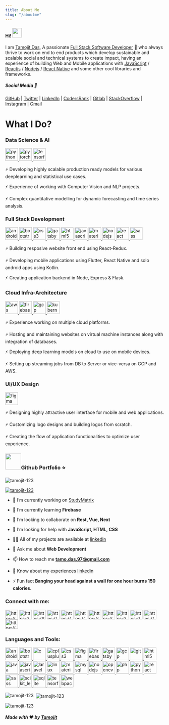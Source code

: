 ```yaml
---
title: About Me
slug: "/aboutme"
---
```


<h4>Hi! <img src="https://raw.githubusercontent.com/ABSphreak/ABSphreak/master/gifs/Hi.gif" width="30px"
    alt=""/></h4>

I am [Tamojit Das](https://tamojitdas.netlify.app/), A passionate [Full Stack Software Developer](https://github.com/tamojit-123) 🚀 who always thrive to work on end to end products which develop sustainable and scalable social and technical systems to create impact, having an experience of building Web and Mobile applications with [JavaScript](https://www.javascript.com/) / [Reactjs](https://reactjs.org/) / [Nodejs](https://nodejs.org/en/) / [React Native](https://reactnative.dev/) and some other cool libraries and frameworks.

##### Social Media 📲

[GitHub](https://github.com/tamojit-123) |
[Twitter](https://twitter.com/tamojitdas97) |
[LinkedIn](https://www.linkedin.com/in/tamojit-das-365b19118/) |
[CodersRank](https://profile.codersrank.io/user/tamojit-123) |
[Gitlab](https://gitlab.com/tamojit-123) |
[StackOverflow](https://stackoverflow.com/users/9829241/tamojit-das) |
[Instagram](https://www.instagram.com/t_for_tamojit/) |
[Gmail](tamo.das.97@gmail.com)

<h1>What I Do?</h1>

<h3 align="left">Data Science & AI</h3>
<p align="left"><a href="https://www.python.org" target="_blank"> <img
    src="https://raw.githubusercontent.com/devicons/devicon/master/icons/python/python-original.svg" alt="python"
    width="40" height="40"/> </a> <a href="https://pytorch.org/" target="_blank"> <img
    src="https://www.vectorlogo.zone/logos/pytorch/pytorch-icon.svg" alt="pytorch" width="40" height="40"/> </a> <a
    href="https://www.tensorflow.org" target="_blank"> <img
    src="https://www.vectorlogo.zone/logos/tensorflow/tensorflow-icon.svg" alt="tensorflow" width="40" height="40"/>
</a></p>

⚡ Developing highly scalable production ready models for various deeplearning and statistical use cases.

⚡ Experience of working with Computer Vision and NLP projects.

⚡ Complex quantitative modelling for dynamic forecasting and time series analysis.

<h3 align="left">Full Stack Development</h3>
<p align="left"><a href="https://developer.android.com" target="_blank"> <img
    src="https://raw.githubusercontent.com/devicons/devicon/master/icons/android/android-original-wordmark.svg"
    alt="android" width="40" height="40"/> </a> <a href="https://getbootstrap.com" target="_blank"> <img
    src="https://raw.githubusercontent.com/devicons/devicon/master/icons/bootstrap/bootstrap-plain-wordmark.svg"
    alt="bootstrap" width="40" height="40"/> </a> <a href="https://www.w3schools.com/css/" target="_blank"> <img
    src="https://raw.githubusercontent.com/devicons/devicon/master/icons/css3/css3-original-wordmark.svg" alt="css3"
    width="40" height="40"/> </a> <a href="https://www.gatsbyjs.com/" target="_blank"> <img
    src="https://www.vectorlogo.zone/logos/gatsbyjs/gatsbyjs-icon.svg" alt="gatsby" width="40" height="40"/> </a> <a
    href="https://www.w3.org/html/" target="_blank"> <img
    src="https://raw.githubusercontent.com/devicons/devicon/master/icons/html5/html5-original-wordmark.svg" alt="html5"
    width="40" height="40"/> </a> <a href="https://developer.mozilla.org/en-US/docs/Web/JavaScript" target="_blank">
    <img src="https://raw.githubusercontent.com/devicons/devicon/master/icons/javascript/javascript-original.svg"
         alt="javascript" width="40" height="40"/> </a> <a href="https://materializecss.com/" target="_blank"> <img
    src="https://raw.githubusercontent.com/prplx/svg-logos/5585531d45d294869c4eaab4d7cf2e9c167710a9/svg/materialize.svg"
    alt="materialize" width="40" height="40"/> </a> <a href="https://nodejs.org" target="_blank"> <img
    src="https://raw.githubusercontent.com/devicons/devicon/master/icons/nodejs/nodejs-original-wordmark.svg"
    alt="nodejs" width="40" height="40"/> </a> <a href="https://reactjs.org/" target="_blank"> <img
    src="https://raw.githubusercontent.com/devicons/devicon/master/icons/react/react-original-wordmark.svg" alt="react"
    width="40" height="40"/> </a> <a href="https://sass-lang.com" target="_blank"> <img
    src="https://raw.githubusercontent.com/devicons/devicon/master/icons/sass/sass-original.svg" alt="sass" width="40"
    height="40"/> </a></p>

⚡ Building resposive website front end using React-Redux.

⚡ Developing mobile applications using Flutter, React Native and solo android apps using Kotlin.

⚡ Creating application backend in Node, Express & Flask.

<h3 align="left">Cloud Infra-Architecture</h3>
<p align="left"><a href="https://aws.amazon.com" target="_blank"> <img
    src="https://raw.githubusercontent.com/devicons/devicon/master/icons/amazonwebservices/amazonwebservices-original-wordmark.svg"
    alt="aws" width="40" height="40"/> </a> <a href="https://firebase.google.com/" target="_blank"> <img
    src="https://www.vectorlogo.zone/logos/firebase/firebase-icon.svg" alt="firebase" width="40" height="40"/> </a> <a
    href="https://cloud.google.com" target="_blank"> <img
    src="https://www.vectorlogo.zone/logos/google_cloud/google_cloud-icon.svg" alt="gcp" width="40" height="40"/> </a>
    <a href="https://kubernetes.io" target="_blank"> <img
        src="https://www.vectorlogo.zone/logos/kubernetes/kubernetes-icon.svg" alt="kubernetes" width="40" height="40"/>
    </a></p>

⚡ Experience working on multiple cloud platforms.

⚡ Hosting and maintaining websites on virtual machine instances along with integration of databases.

⚡ Deploying deep learning models on cloud to use on mobile devices.

⚡ Setting up streaming jobs from DB to Server or vice-versa on GCP and AWS.

<h3 align="left">UI/UX Design</h3>
<p align="left"><a href="https://www.figma.com/" target="_blank"> <img
    src="https://www.vectorlogo.zone/logos/figma/figma-icon.svg" alt="figma" width="40" height="40"/> </a></p>

⚡ Designing highly attractive user interface for mobile and web applications.

⚡ Customizing logo designs and building logos from scratch.

⚡ Creating the flow of application functionalities to optimize user experience.

<h3 align="left"><img
    src="https://user-images.githubusercontent.com/40804626/104849390-68a5a600-590f-11eb-821b-90dbd8e050d8.png"
    width="50px"
    alt="">Github Portfolio ⭐</img></h3>

<p align="left"><img src="https://komarev.com/ghpvc/?username=tamojit-123&label=Profile%20views&color=0e75b6&style=flat"
                     alt="tamojit-123"/></p>

<p align="left"><a href="https://github.com/ryo-ma/github-profile-trophy"><img
    src="https://github-profile-trophy.vercel.app/?username=tamojit-123" alt="tamojit-123"/></a></p>

- 🔭 I’m currently working on [StudyMatrix](https://studymatrix.netlify.app/)

- 🌱 I’m currently learning **Firebase**

- 👯 I’m looking to collaborate on **Rest, Vue, Next**

- 🤝 I’m looking for help with **JavaScript, HTML, CSS**

- 👨‍💻 All of my projects are available at [linkedin](https://www.linkedin.com/in/tamojit-das-365b19118/)

- 💬 Ask me about **Web Development**

- 📫 How to reach me **tamo.das.97@gmail.com**

- 📄 Know about my experiences [linkedin](https://www.linkedin.com/in/tamojit-das-365b19118/)

- ⚡ Fun fact **Banging your head against a wall for one hour burns 150 calories.**

<h3 align="left">Connect with me:</h3>
<p align="left">
    <a href="https://codepen.io/https://codepen.io/tamojit-123" target="blank"><img align="center"
                                                                                    src="https://cdn.jsdelivr.net/npm/simple-icons@3.0.1/icons/codepen.svg"
                                                                                    alt="https://codepen.io/tamojit-123"
                                                                                    height="30" width="40"/></a>
    <a href="https://dev.to/https://dev.to/tamojit123" target="blank"><img align="center"
                                                                           src="https://cdn.jsdelivr.net/npm/simple-icons@3.0.1/icons/dev-dot-to.svg"
                                                                           alt="https://dev.to/tamojit123" height="30"
                                                                           width="40"/></a>
    <a href="https://twitter.com/https://twitter.com/tamojitdas97" target="blank"><img align="center"
                                                                                       src="https://cdn.jsdelivr.net/npm/simple-icons@3.0.1/icons/twitter.svg"
                                                                                       alt="https://twitter.com/tamojitdas97"
                                                                                       height="30" width="40"/></a>
    <a href="https://linkedin.com/in/https://www.linkedin.com/in/tamojit-das-365b19118/" target="blank"><img
        align="center" src="https://cdn.jsdelivr.net/npm/simple-icons@3.0.1/icons/linkedin.svg"
        alt="https://www.linkedin.com/in/tamojit-das-365b19118/" height="30" width="40"/></a>
    <a href="https://stackoverflow.com/users/https://stackoverflow.com/users/9829241/tamojit-das" target="blank"><img
        align="center" src="https://cdn.jsdelivr.net/npm/simple-icons@3.0.1/icons/stackoverflow.svg"
        alt="https://stackoverflow.com/users/9829241/tamojit-das" height="30" width="40"/></a>
    <a href="https://kaggle.com/https://www.kaggle.com/tamojitdas97" target="blank"><img align="center"
                                                                                         src="https://cdn.jsdelivr.net/npm/simple-icons@3.0.1/icons/kaggle.svg"
                                                                                         alt="https://www.kaggle.com/tamojitdas97"
                                                                                         height="30" width="40"/></a>
    <a href="https://fb.com/https://www.facebook.com/tamojit.das.73/" target="blank"><img align="center"
                                                                                          src="https://cdn.jsdelivr.net/npm/simple-icons@3.0.1/icons/facebook.svg"
                                                                                          alt="https://www.facebook.com/tamojit.das.73/"
                                                                                          height="30" width="40"/></a>
    <a href="https://instagram.com/https://www.instagram.com/t_for_tamojit/" target="blank"><img align="center"
                                                                                                 src="https://cdn.jsdelivr.net/npm/simple-icons@3.0.1/icons/instagram.svg"
                                                                                                 alt="https://www.instagram.com/t_for_tamojit/"
                                                                                                 height="30"
                                                                                                 width="40"/></a>
    <a href="https://dribbble.com/https://dribbble.com/tamojit_das" target="blank"><img align="center"
                                                                                        src="https://cdn.jsdelivr.net/npm/simple-icons@3.0.1/icons/dribbble.svg"
                                                                                        alt="https://dribbble.com/tamojit_das"
                                                                                        height="30" width="40"/></a>
    <a href="https://medium.com/https://medium.com/@tamo.das.97" target="blank"><img align="center"
                                                                                     src="https://cdn.jsdelivr.net/npm/simple-icons@3.0.1/icons/medium.svg"
                                                                                     alt="https://medium.com/@tamo.das.97"
                                                                                     height="30" width="40"/></a>
    <a href="https://www.codechef.com/users/https://www.codechef.com/users/tamo_ab" target="blank"><img align="center"
                                                                                                        src="https://cdn.jsdelivr.net/npm/simple-icons@3.1.0/icons/codechef.svg"
                                                                                                        alt="https://www.codechef.com/users/tamo_ab"
                                                                                                        height="30"
                                                                                                        width="40"/></a>
    <a href="https://auth.geeksforgeeks.org/user/https://auth.geeksforgeeks.org/user/tamojitdas/todo-done/"
       target="blank"><img align="center" src="https://cdn.jsdelivr.net/npm/simple-icons@3.0.1/icons/geeksforgeeks.svg"
                           alt="https://auth.geeksforgeeks.org/user/tamojitdas/todo-done/" height="30" width="40"/></a>
</p>

<h3 align="left">Languages and Tools:</h3>
<p align="left"><a href="https://developer.android.com" target="_blank"> <img
    src="https://raw.githubusercontent.com/devicons/devicon/master/icons/android/android-original-wordmark.svg"
    alt="android" width="40" height="40"/> </a> <a href="https://getbootstrap.com" target="_blank"> <img
    src="https://raw.githubusercontent.com/devicons/devicon/master/icons/bootstrap/bootstrap-plain-wordmark.svg"
    alt="bootstrap" width="40" height="40"/> </a> <a href="https://www.cprogramming.com/" target="_blank"> <img
    src="https://raw.githubusercontent.com/devicons/devicon/master/icons/c/c-original.svg" alt="c" width="40"
    height="40"/> </a> <a href="https://www.w3schools.com/cpp/" target="_blank"> <img
    src="https://raw.githubusercontent.com/devicons/devicon/master/icons/cplusplus/cplusplus-original.svg"
    alt="cplusplus" width="40" height="40"/> </a> <a href="https://www.w3schools.com/css/" target="_blank"> <img
    src="https://raw.githubusercontent.com/devicons/devicon/master/icons/css3/css3-original-wordmark.svg" alt="css3"
    width="40" height="40"/> </a> <a href="https://www.figma.com/" target="_blank"> <img
    src="https://www.vectorlogo.zone/logos/figma/figma-icon.svg" alt="figma" width="40" height="40"/> </a> <a
    href="https://firebase.google.com/" target="_blank"> <img
    src="https://www.vectorlogo.zone/logos/firebase/firebase-icon.svg" alt="firebase" width="40" height="40"/> </a> <a
    href="https://www.gatsbyjs.com/" target="_blank"> <img
    src="https://www.vectorlogo.zone/logos/gatsbyjs/gatsbyjs-icon.svg" alt="gatsby" width="40" height="40"/> </a> <a
    href="https://cloud.google.com" target="_blank"> <img
    src="https://www.vectorlogo.zone/logos/google_cloud/google_cloud-icon.svg" alt="gcp" width="40" height="40"/> </a>
    <a href="https://git-scm.com/" target="_blank"> <img
        src="https://www.vectorlogo.zone/logos/git-scm/git-scm-icon.svg" alt="git" width="40" height="40"/> </a> <a
        href="https://www.w3.org/html/" target="_blank"> <img
        src="https://raw.githubusercontent.com/devicons/devicon/master/icons/html5/html5-original-wordmark.svg"
        alt="html5" width="40" height="40"/> </a> <a href="https://www.java.com" target="_blank"> <img
        src="https://raw.githubusercontent.com/devicons/devicon/master/icons/java/java-original.svg" alt="java"
        width="40" height="40"/> </a> <a href="https://developer.mozilla.org/en-US/docs/Web/JavaScript" target="_blank">
        <img src="https://raw.githubusercontent.com/devicons/devicon/master/icons/javascript/javascript-original.svg"
             alt="javascript" width="40" height="40"/> </a> <a href="https://laravel.com/" target="_blank"> <img
        src="https://raw.githubusercontent.com/devicons/devicon/master/icons/laravel/laravel-plain-wordmark.svg"
        alt="laravel" width="40" height="40"/> </a> <a href="https://www.linux.org/" target="_blank"> <img
        src="https://raw.githubusercontent.com/devicons/devicon/master/icons/linux/linux-original.svg" alt="linux"
        width="40" height="40"/> </a> <a href="https://materializecss.com/" target="_blank"> <img
        src="https://raw.githubusercontent.com/prplx/svg-logos/5585531d45d294869c4eaab4d7cf2e9c167710a9/svg/materialize.svg"
        alt="materialize" width="40" height="40"/> </a> <a href="https://www.mysql.com/" target="_blank"> <img
        src="https://raw.githubusercontent.com/devicons/devicon/master/icons/mysql/mysql-original-wordmark.svg"
        alt="mysql" width="40" height="40"/> </a> <a href="https://nodejs.org" target="_blank"> <img
        src="https://raw.githubusercontent.com/devicons/devicon/master/icons/nodejs/nodejs-original-wordmark.svg"
        alt="nodejs" width="40" height="40"/> </a> <a href="https://opencv.org/" target="_blank"> <img
        src="https://www.vectorlogo.zone/logos/opencv/opencv-icon.svg" alt="opencv" width="40" height="40"/> </a> <a
        href="https://www.php.net" target="_blank"> <img
        src="https://raw.githubusercontent.com/devicons/devicon/master/icons/php/php-original.svg" alt="php" width="40"
        height="40"/> </a> <a href="https://www.python.org" target="_blank"> <img
        src="https://raw.githubusercontent.com/devicons/devicon/master/icons/python/python-original.svg" alt="python"
        width="40" height="40"/> </a> <a href="https://reactjs.org/" target="_blank"> <img
        src="https://raw.githubusercontent.com/devicons/devicon/master/icons/react/react-original-wordmark.svg"
        alt="react" width="40" height="40"/> </a> <a href="https://sass-lang.com" target="_blank"> <img
        src="https://raw.githubusercontent.com/devicons/devicon/master/icons/sass/sass-original.svg" alt="sass"
        width="40" height="40"/> </a> <a href="https://scikit-learn.org/" target="_blank"> <img
        src="https://upload.wikimedia.org/wikipedia/commons/0/05/Scikit_learn_logo_small.svg" alt="scikit_learn"
        width="40" height="40"/> </a> <a href="https://www.sqlite.org/" target="_blank"> <img
        src="https://www.vectorlogo.zone/logos/sqlite/sqlite-icon.svg" alt="sqlite" width="40" height="40"/> </a> <a
        href="https://www.tensorflow.org" target="_blank"> <img
        src="https://www.vectorlogo.zone/logos/tensorflow/tensorflow-icon.svg" alt="tensorflow" width="40" height="40"/>
    </a> <a href="https://webpack.js.org" target="_blank"> <img
        src="https://raw.githubusercontent.com/devicons/devicon/d00d0969292a6569d45b06d3f350f463a0107b0d/icons/webpack/webpack-original-wordmark.svg"
        alt="webpack" width="40" height="40"/> </a></p>

<p><img align="left"
        src="https://github-readme-stats.vercel.app/api/top-langs?username=tamojit-123&show_icons=true&locale=en&layout=compact"
        alt="tamojit-123"/></p>

<p>&nbsp;<img align="center"
              src="https://github-readme-stats.vercel.app/api?username=tamojit-123&show_icons=true&locale=en"
              alt="tamojit-123"/></p>

<p><img align="center" src="https://github-readme-streak-stats.herokuapp.com/?user=tamojit-123&" alt="tamojit-123"/></p>

##### Made with ❤ by [Tamojit](https://tamojitdas.netlify.app/)
